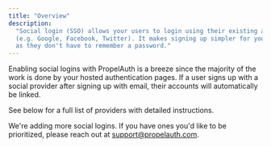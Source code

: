 ```yaml
---
title: "Overview"
description:
  "Social login (SSO) allows your users to login using their existing accounts
  (e.g. Google, Facebook, Twitter). It makes signing up simpler for your users,
  as they don't have to remember a password."
---
```


Enabling social logins with PropelAuth is a breeze since the majority of the
work is done by your hosted authentication pages. If a user signs up with a
social provider after signing up with email, their accounts will automatically
be linked.

See below for a full list of providers with detailed instructions.

<CardGroup cols={2}>
  <Card title="Google" icon="google" href="/reference/social-login/google" />
  <Card title="Github" icon="github" href="/reference/social-login/github" />
  <Card title="Slack" icon="slack" href="/reference/social-login/slack" />
  <Card title="Microsoft" icon="microsoft" href="/reference/social-login/microsoft" />
  <Card title="Linkedin" icon="linkedin" href="/reference/social-login/linkedin" />
</CardGroup>

We're adding more social logins. If you have ones you'd like to be prioritized,
please reach out at support@propelauth.com.
